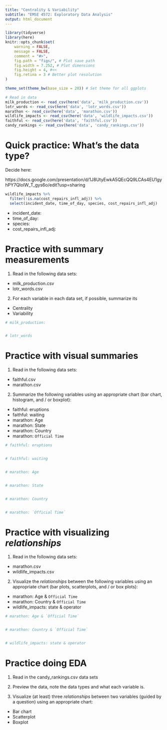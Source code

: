 ```yaml
---
title: "Centrality & Variability"
subtitle: "EMSE 4572: Exploratory Data Analysis"
output: html_document
---
```


```r
library(tidyverse)
library(here)
knitr::opts_chunk$set(
    warning = FALSE,
    message = FALSE,
    comment = "#>",
    fig.path = "figs/", # Plot save path
    fig.width = 7.252, # Plot dimensions
    fig.height = 4, #<<
    fig.retina = 3 # Better plot resolution
)

theme_set(theme_bw(base_size = 20)) # Set theme for all ggplots

# Read in data
milk_production <- read_csv(here('data', 'milk_production.csv'))
lotr_words <- read_csv(here('data', 'lotr_words.csv'))
marathon <- read_csv(here('data', 'marathon.csv'))
wildlife_impacts <- read_csv(here('data', 'wildlife_impacts.csv'))
faithful <- read_csv(here('data', 'faithful.csv'))
candy_rankings <- read_csv(here('data', 'candy_rankings.csv'))
```

# Quick practice: What's the data type?

Decide here:

https://docs.google.com/presentation/d/1J8UtyEwkA5QEcQQ9LCAs4EU1gyhPY7QIoIW_T_gys6o/edit?usp=sharing

```r
wildlife_impacts %>%
  filter(!is.na(cost_repairs_infl_adj)) %>%
  select(incident_date, time_of_day, species, cost_repairs_infl_adj)
```

- incident_date:
- time_of_day:
- species:
- cost_repairs_infl_adj:



# Practice with summary measurements

1) Read in the following data sets:

- milk_production.csv
- lotr_words.csv

 2) For each variable in each data set, if possible, summarize its

- Centrality
- Variability

```r
# milk_production:


# lotr_words

```



# Practice with visual summaries

1) Read in the following data sets:

- faithful.csv
- marathon.csv

2) Summarize the following variables using an appropriate chart (bar chart, histogram, and / or boxplot):

- faithful: eruptions
- faithful: waiting
- marathon: Age
- marathon: State
- marathon: Country
- marathon: `Official Time`

```r
# faithful: eruptions


# faithful: waiting


# marathon: Age


# marathon: State


# marathon: Country


# marathon: `Official Time`

```



# Practice with visualizing _relationships_

1) Read in the following data sets:

- marathon.csv
- wildlife_impacts.csv

2) Visualize the _relationships_ between the following variables using an appropriate chart (bar plots, scatterplots, and / or box plots):

- marathon: Age & `Official Time`
- marathon: Country & `Official Time`
- wildlife_impacts: state & operator

```r
# marathon: Age & `Official Time`


# marathon: Country & `Official Time`


# wildlife_impacts: state & operator

```



# Practice doing EDA

1) Read in the candy_rankings.csv data sets

2) Preview the data, note the data types and what each variable is.

3) Visualize (at least) three _relationships_ between two variables (guided by a question) using an appropriate chart:

- Bar chart
- Scatterplot
- Boxplot

```r

```
